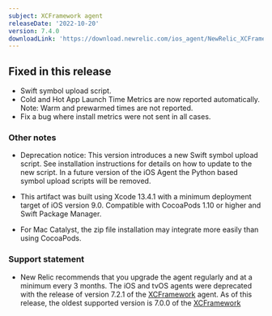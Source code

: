 ```yaml
---
subject: XCFramework agent
releaseDate: '2022-10-20'
version: 7.4.0
downloadLink: 'https://download.newrelic.com/ios_agent/NewRelic_XCFramework_Agent_7.4.0.zip'
---
```


## Fixed in this release

* Swift symbol upload script.
* Cold and Hot App Launch Time Metrics are now reported automatically. Note: Warm and prewarmed times are not reported.
* Fix a bug where install metrics were not sent in all cases.

### Other notes

* Deprecation notice: This version introduces a new Swift symbol upload script. See installation instructions for details on how to update to the new script. In a future version of the iOS Agent the Python based symbol upload scripts will be removed.

* This artifact was built using Xcode 13.4.1 with a minimum deployment target of iOS version 9.0. Compatible with CocoaPods 1.10 or higher and Swift Package Manager.
* For Mac Catalyst, the zip file installation may integrate more easily than using CocoaPods.

### Support statement

* New Relic recommends that you upgrade the agent regularly and at a minimum every 3 months. The iOS and tvOS agents were deprecated with the release of version 7.2.1 of the [XCFramework](/docs/release-notes/mobile-release-notes/xcframework-release-notes/xcframework-agent-700) agent. As of this release, the oldest supported version is 7.0.0 of the [XCFramework](/docs/release-notes/mobile-release-notes/ios-release-notes/ios-agent-700)
